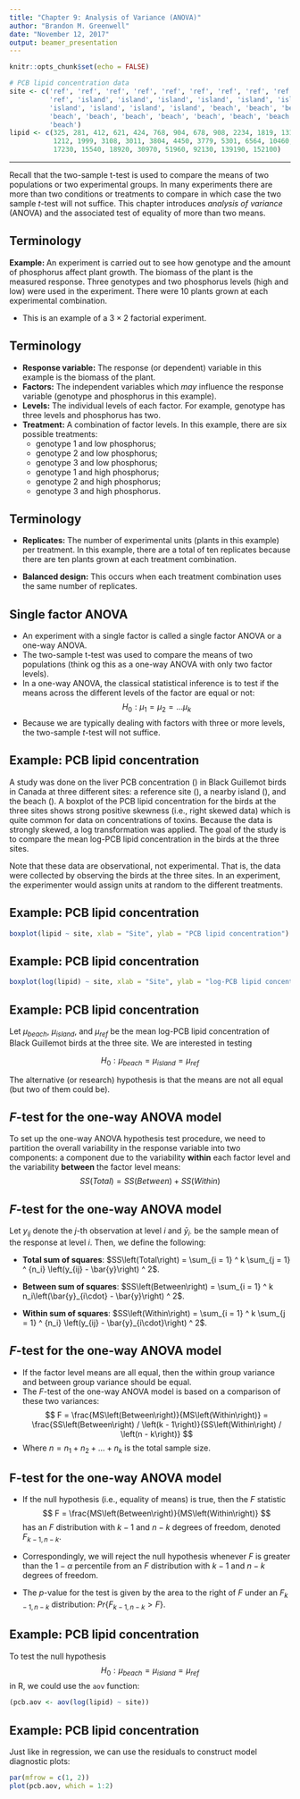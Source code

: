 ```yaml
---
title: "Chapter 9: Analysis of Variance (ANOVA)"
author: "Brandon M. Greenwell"
date: "November 12, 2017"
output: beamer_presentation
---
```


```r
knitr::opts_chunk$set(echo = FALSE)

# PCB lipid concentration data
site <- c('ref', 'ref', 'ref', 'ref', 'ref', 'ref', 'ref', 'ref', 'ref', 'ref',
          'ref', 'island', 'island', 'island', 'island', 'island', 'island',
          'island', 'island', 'island', 'island', 'beach', 'beach', 'beach',
          'beach', 'beach', 'beach', 'beach', 'beach', 'beach', 'beach', 
          'beach')
lipid <- c(325, 281, 412, 621, 424, 768, 904, 678, 908, 2234, 1819, 1315, 1315,
           1212, 1999, 3108, 3011, 3804, 4450, 3779, 5301, 6564, 10460, 10650,
           17230, 15540, 18920, 30970, 51960, 92130, 139190, 152100)
```

----

Recall that the two-sample t-test is used to compare the means of two populations or two experimental groups. In many experiments there are more than two conditions or treatments to compare in which case the two sample *t*-test will not suffice. This chapter introduces *analysis of variance* (ANOVA) and the associated test of equality of more than two means.


## Terminology

**Example: ** An experiment is carried out to see how genotype and the amount of phosphorus affect plant growth. The biomass of the plant is the measured response. Three genotypes and two phosphorus levels (high and low) were used in the experiment. There were 10 plants grown at each experimental combination.

- This is an example of a $3 \times 2$ factorial experiment.


## Terminology

- **Response variable:** The response (or dependent) variable in this example is the biomass of the plant.
- **Factors:** The independent variables which *may* influence the response variable (genotype and phosphorus in this example).
- **Levels:** The individual levels of each factor. For example, genotype has three levels and phosphorus has two.
- **Treatment:** A combination of factor levels. In this example, there are six possible treatments:
    - genotype 1 and low phosphorus;
    - genotype 2 and low phosphorus;
    - genotype 3 and low phosphorus;
    - genotype 1 and high phosphorus;
    - genotype 2 and high phosphorus;
    - genotype 3 and high phosphorus.


## Terminology

- **Replicates:** The number of experimental units (plants in this example) per treatment. In this example, there are a total of ten replicates because there are ten plants grown at each treatment combination.

- **Balanced design:** This occurs when each treatment combination uses the same number of replicates.


## Single factor ANOVA

- An experiment with a single factor is called a single factor ANOVA or a one-way ANOVA.
- The two-sample t-test was used to compare the means of two populations (think og this as a one-way ANOVA with only two factor levels). 
- In a one-way ANOVA, the classical statistical inference is to test if the means across the different levels of the factor are equal or not: 
$$
H_0: \mu_1 = \mu_2 = \dots \mu_k
$$
- Because we are typically dealing with factors with three or more levels, the
two-sample $t$-test will not suffice. 


## Example: PCB lipid concentration

A study was done on the liver PCB concentration (\texttt{lipid}) in Black Guillemot birds in Canada at three different sites: a reference site (\texttt{ref}), a nearby island (\texttt{island}), and the beach (\texttt{beach}). A boxplot of the PCB lipid concentration for the birds at the three sites shows strong positive skewness (i.e., right skewed data) which is quite common for data on concentrations of toxins. Because the data is strongly skewed, a log transformation was applied. The goal of the study is to compare the mean log-PCB lipid concentration in the birds at the three sites.

Note that these data are observational, not experimental. That is, the data were collected by observing the birds at the three sites. In an experiment, the experimenter would assign units at random to the different treatments.


## Example: PCB lipid concentration

```r
boxplot(lipid ~ site, xlab = "Site", ylab = "PCB lipid concentration")
```


## Example: PCB lipid concentration

```r
boxplot(log(lipid) ~ site, xlab = "Site", ylab = "log-PCB lipid concentration")
```


## Example: PCB lipid concentration

Let $\mu_{beach}$, $\mu_{island}$, and $\mu_{ref}$ be the mean log-PCB lipid concentration of Black Guillemot birds at the three site. We are interested in testing

$$
H_0: \mu_{beach} = \mu_{island} = \mu_{ref}
$$

The alternative (or research) hypothesis is that the means are not all equal (but two of them could be).


<!-- ## Example: PCB lipid concentration -->

<!-- - Let $y_{ij}$ be the log-PCB concentration of the $j$-th bird at the $i$-th site. A simple linear model for these data has the form -->
<!-- $$ -->
<!-- y_{ij} = \mu + \alpha_i + \epsilon_{ij}, \quad \epsilon_{ij} \sim N\left(0, \sigma^2\right) -->
<!-- $$ -->
<!-- - Testing for equality of mean in the one-way ANOVA model is equivalent to testing the null hypothesis -->
<!-- $$ -->
<!-- H_0: \alpha_1 = \alpha_2 = \dots \alpha_k = 0 -->
<!-- $$ -->
<!-- - The alternative hypothesis is that at least one of the $\alpha_j$'s is different from zero.  -->


## $F$-test for the one-way ANOVA model

To set up the one-way ANOVA hypothesis test procedure, we need to partition the overall variability in the response variable into two components: a component due to the variability **within** each factor level and the variability **between** the factor level means:
$$
SS\left(Total\right) = SS\left(Between\right) + SS\left(Within\right)
$$


## $F$-test for the one-way ANOVA model

Let $y_{ij}$ denote the $j$-th observation at level $i$ and $\bar{y}_{i\cdot}$ be the sample mean of the response at level $i$. Then, we define the following:

- **Total sum of squares**: $SS\left(Total\right) = \sum_{i = 1} ^ k \sum_{j = 1} ^ {n_i} \left(y_{ij} - \bar{y}\right) ^ 2$.

- **Between sum of squares**: $SS\left(Between\right) = \sum_{i = 1} ^ k n_i\left(\bar{y}_{i\cdot} - \bar{y}\right) ^ 2$.

- **Within sum of squares**: $SS\left(Within\right) = \sum_{i = 1} ^ k \sum_{j = 1} ^ {n_i} \left(y_{ij} - \bar{y}_{i\cdot}\right) ^ 2$.


## $F$-test for the one-way ANOVA model

- If the factor level means are all equal, then the within group variance and between group variance should be equal.
- The $F$-test of the one-way ANOVA model is based on a comparison of these two variances:
$$
F = \frac{MS\left(Between\right)}{MS\left(Within\right)} = \frac{SS\left(Between\right) / \left(k - 1\right)}{SS\left(Within\right) / \left(n - k\right)}
$$
- Where $n = n_1 + n_2 + \dots + n_k$ is the total sample size.


## F-test for the one-way ANOVA model

- If the null hypothesis (i.e., equality of means) is true, then the $F$ statistic
$$
F = \frac{MS\left(Between\right)}{MS\left(Within\right)}
$$
has an $F$ distribution with $k - 1$ and $n - k$ degrees of freedom, denoted $F_{k - 1, n - k}$.

- Correspondingly, we will reject the null hypothesis whenever $F$ is greater than the $1 - \alpha$ percentile from an $F$ distribution with $k - 1$ and $n - k$ degrees of freedom.

- The $p$-value for the test is given by the area to the right of $F$ under an $F_{k-1, n-k}$ distribution: $Pr\left\{F_{k-1, n-k} > F\right\}$.


## Example: PCB lipid concentration

To test the null hypothesis
$$
H_0: \mu_{beach} = \mu_{island} = \mu_{ref}
$$
in R, we could use the `aov` function:
```r
(pcb.aov <- aov(log(lipid) ~ site))
```


## Example: PCB lipid concentration

Just like in regression, we can use the residuals to construct model diagnostic plots:
```r
par(mfrow = c(1, 2))
plot(pcb.aov, which = 1:2)
```
